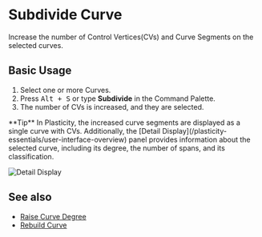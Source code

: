 
# Subdivide Curve

<Reference shortcut="Alt + S" command="Subdivide Curve" button="" />

Increase the number of Control Vertices(CVs) and Curve Segments on the selected curves. 

## Basic Usage

1. Select one or more Curves.
2. Press <kbd>Alt + S</kbd> or type **Subdivide** in the Command Palette.
3. The number of CVs is increased, and they are selected.

<Callout type="info" emoji="💡">
    **Tip**
In Plasticity, the increased curve segments are displayed as a single curve with CVs. Additionally, the [Detail Display](/plasticity-essentials/user-interface-overview) panel provides information about the selected curve, including its degree, the number of spans, and its classification.

![Detail Display](/img/interactive-panel-subdivide-raise-degree-curve.png)

</Callout>

## See also
- [Raise Curve Degree](raise-curve-degree)
- [Rebuild Curve](rebuild-curve) 